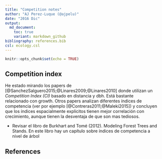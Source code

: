 ```yaml
---
title: "Competition notes"
author: "AJ Perez-Luque (@ajpelu)"
date: "2016 Dic"
output:  
  md_document:
    toc: true
    variant: markdown_github
bibliography: references.bib
csl: ecology.csl
---
```


```r
knitr::opts_chunk$set(echo = TRUE)
```

## Competition index
He estado mirando los papers de [@SanchezSalguero2015;@Linares2009;@Linares2010] donde utilizan un *Competition Index (CI)* basado en distancia y dbh. Está bastante relacionado con growth. Otros papers analizan diferentes índices de competencia (ver por ejemplo [@Contreras2011;@Maleki2015]) y concluyen que los índices espacialmente explicitos tienen mejor correlación con crecimiento, aunque tienen la desventaja de que son mas tediosos.  

* Revisar el libro de Burkhart and Tomé (2012). Modeling Forest Trees
and Stands. En este libro hay un capítulo sobre índices de competencia a nivel de árbol

## References 